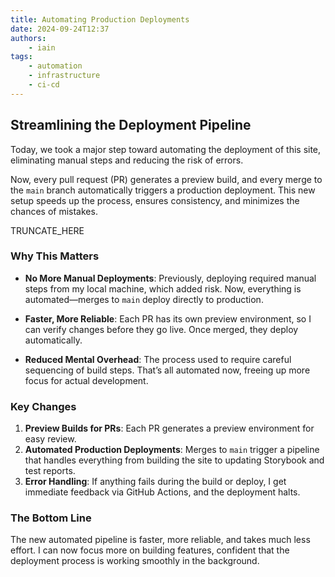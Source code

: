 ```yaml
---
title: Automating Production Deployments
date: 2024-09-24T12:37
authors:
    - iain
tags:
    - automation
    - infrastructure
    - ci-cd
---
```

## Streamlining the Deployment Pipeline

Today, we took a major step toward automating the deployment of this site,
eliminating manual steps and reducing the risk of errors.

Now, every pull request (PR) generates a preview build, and every merge to the
`main` branch automatically triggers a production deployment. This new setup
speeds up the process, ensures consistency, and minimizes the chances of
mistakes.

TRUNCATE_HERE

### Why This Matters

- **No More Manual Deployments**: Previously, deploying required manual steps
  from my local machine, which added risk. Now, everything is automated—merges
  to `main` deploy directly to production.
  
- **Faster, More Reliable**: Each PR has its own preview environment, so I can
  verify changes before they go live. Once merged, they deploy automatically.

- **Reduced Mental Overhead**: The process used to require careful sequencing of
  build steps. That’s all automated now, freeing up more focus for actual
  development.

### Key Changes

1. **Preview Builds for PRs**: Each PR generates a preview environment for easy
   review.
2. **Automated Production Deployments**: Merges to `main` trigger a pipeline
   that handles everything from building the site to updating Storybook and test
   reports.
3. **Error Handling**: If anything fails during the build or deploy, I get
   immediate feedback via GitHub Actions, and the deployment halts.

### The Bottom Line

The new automated pipeline is faster, more reliable, and takes much less effort.
I can now focus more on building features, confident that the deployment process
is working smoothly in the background.